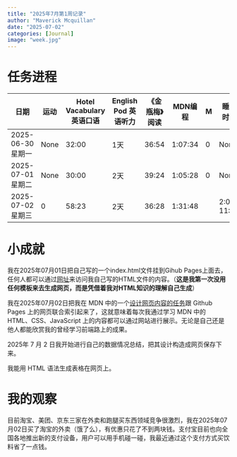 ```yaml
---
title: "2025年7月第1周记录"
author: "Maverick Mcquillan"
date: "2025-07-02"
categories: [Journal] 
image: "week.jpg" 
---
```



# 任务进程

```{=html}

<style>
table td:first-child {
  width: 170px; 
}
</style>

<table class="table table-bordered table-hover">
  <thead>
    <tr>
      <th>日期</th>
      <th>运动</th>
      <th>Hotel Vacabulary 英语口语</th>
      <th>English Pod 英语听力</th>
      <th>《金瓶梅》阅读</th>
      <th>MDN编程</th>
      <th>M</th>
      <th>睡眠时间</th>
    </tr>
  </thead>
  <tbody>
    <tr>
      <td>2025-06-30 星期一</td>
      <td class="bg-danger">None</td>
      <td class="bg-success">32:00</td>
      <td>1天</td>
      <td class="bg-success">36:54</td>
      <td class="bg-success">1:07:34</td>
      <td class="bg-success">0</td>
      <td>None</td>
    </tr>
    <tr>
      <td>2025-07-01 星期二</td>
      <td class="bg-danger">None</td>
      <td class="bg-success">30:00</td>
      <td>2天</td>
      <td class="bg-success">39:24</td>
      <td class="bg-success">1:05:28</td>
      <td class="bg-success">0</td>
      <td>None</td>
   </tr>
    <tr>
      <td>2025-07-02 星期三</td>
      <td class="bg-danger">0</td>
      <td class="bg-success">58:23</td>
      <td>2天</td>
      <td class="bg-success">36:28</td>
      <td class="bg-success">1:31:48</td>
      <td></td>
      <td class="bg-danger">2:00-11:08</td>
    </tr>
  </tbody>
</table>

```





# 小成就

我在2025年07月01日把自己写的一个index.html文件挂到Gihub Pages上面去，任何人都可以通过<a href="https://maverickmcquillan.github.io/testhtml/">网址</a>来访问我自己写的HTML文件的内容。（**这是我第一次没用任何模板来去生成网页，而是凭借着我对HTML知识的理解自己生成**）

我在2025年07月02日把我在 MDN 中的一个<a href="https://maverickmcquillan.github.io/testhtml/assets%202/index.html">设计网页内容的任务</a>跟 Github Pages 上的网页联合索引起来了，这就意味着每次我通过学习 MDN 中的 HTML、CSS、JavaScript 上的内容都可以通过网站进行展示。无论是自己还是他人都能欣赏我的曾经学习前端路上的成果。

2025年 7 月 2 日我开始进行自己的数据情况总结，把其设计构造成网页保存下来。

我能用 HTML 语法生成表格在网页上。

# 我的观察

目前淘宝、美团、京东三家在外卖和跑腿买东西领域竞争很激烈，我在2025年07月02日买了淘宝的外卖（饿了么），有优惠只花了不到两块钱。支付宝目前也向全国各地推出新的支付设备，用户可以用手机碰一碰，我最近通过这个支付方式买饮料省了一点钱。


